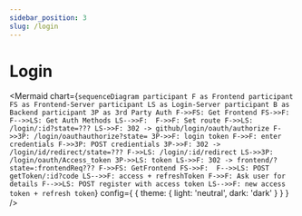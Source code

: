 ```yaml
---
sidebar_position: 3
slug: /login
---
```


# Login

<Mermaid chart={`
sequenceDiagram
    participant F as Frontend
    participant FS as Frontend-Server
    participant LS as Login-Server
    participant B as Backend
    participant 3P as 3rd Party Auth
    F->>FS: Get Frontend
    FS->>F: 
    F-->>LS: Get Auth Methods
    LS-->>F: 
    F->>F: Set route
    F->>LS: /login/:id?state=???
    LS->>F: 302 -> github/login/oauth/authorize
    F->>3P: /login/oauthauthorize?state=
    3P->>F: login token
    F->>F: enter credentials
    F->>3P: POST credientials
    3P->>F: 302 -> /login/id/redirect/state=???
    F->>LS: /login/:id/redirect
    LS->>3P: /login/oauth/Access_token
    3P->>LS: token
    LS->>F: 302 -> frontend/?state=:frontendReq???
    F->>FS: GetFrontend
    FS->>F: 
    F-->>LS: POST getToken/:id?code
    LS-->>F: access + refreshToken
    F->>F: Ask user for details
    F-->>LS: POST register with access token
    LS-->>F: new access token + refresh token
`} config={ { theme: { light: 'neutral', dark: 'dark' } } } />